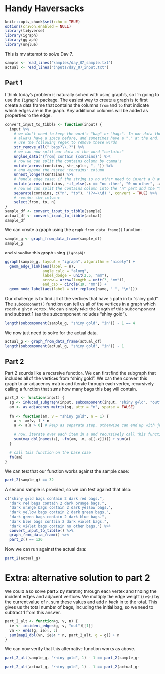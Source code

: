 # Handy Haversacks

```r
knitr::opts_chunk$set(echo = TRUE)
options(crayon.enabled = NULL)
library(tidyverse)
library(igraph)
library(ggraph)
library(unglue)
```

This is my attempt to solve [Day 7](https://adventofcode.com/2020/day/7).

```r
sample <- read_lines("samples/day_07_sample.txt")
actual <- read_lines("inputs/day_07_input.txt")
```

## Part 1

I think today's problem is naturally solved with using graph's, so I'm going to use the `{igraph}` package. The easiest
way to create a graph is to first create a data frame that contains the columns `from` and `to` that indicate which
edges are in the graph. Any additional columns will be added as properties to the edge.

```r
convert_input_to_tibble <- function(input) {
  input %>%
    # we don't need to keep the word's "bag" or "bags". In our data these words
    # always have a space before, and sometimes have a "." at the end. We can
    # use the following regex to remove these words
    str_remove_all(" bags?\\.?") %>%
    # we can now split our data at the word "contains"
    unglue_data("{from} contain {contains}") %>%
    # now we can split the contains column by comma's
    mutate(across(contains, str_split, ", ")) %>%
    # and expand the nested "contains" column
    unnest_longer(contains) %>%
    # handle edge case: if the string is no other need to insert a 0 at the start
    mutate(across(contains, ~if_else(.x == "no other", "0 no other", .x))) %>%
    # now we can split the contains column into the "n" part and the "to" part
    separate(contains, c("n", "to"), "(?<=\\d) ", convert = TRUE) %>%
    # reorder the columns
    select(from, to, n)
}
sample_df <- convert_input_to_tibble(sample)
actual_df <- convert_input_to_tibble(actual)
sample_df
```
We can create a graph using the `graph_from_data_frame()` function:

```r
sample_g <- graph_from_data_frame(sample_df)
sample_g
```

and visualise this graph using `{igraph}`:

```r
ggraph(sample_g, layout = "igraph", algorithm = "nicely") +
  geom_edge_link(aes(label = n), 
                 angle_calc = "along",
                 label_dodge = unit(2.5, "mm"),
                 arrow = arrow(length = unit(3, "mm")), 
                 end_cap = circle(10, "mm")) + 
  geom_node_label(aes(label = str_replace(name, " ", "\n")))
```

Our challenge is to find all of the vertices that have a path in to "shiny gold". The `subcomponent()` function can
tell us all of the vertices in a graph which reach a given vertex. We can simply take the length of this subcomponent
and subtract 1 (as the subcomponent includes "shiny gold").

```r
length(subcomponent(sample_g, "shiny gold", "in")) - 1 == 4
```

We now just need to solve for the actual data.

```r
actual_g <- graph_from_data_frame(actual_df)
length(subcomponent(actual_g, "shiny gold", "in")) - 1
```

## Part 2

Part 2 sounds like a recursive function. We can first find the subgraph that includes all of the vertices from "shiny
gold". We can then convert this graph to an adjacency matrix and iterate through each vertex, recursively calling a
function that sums how many bags this bag will contain.

```r
part_2 <- function(input) {
  sg <- induced_subgraph(input, subcomponent(input, "shiny gold", "out"))
  am <- as_adjacency_matrix(sg, attr = "n", sparse = FALSE)
  
  fn <- function(am, v = "shiny gold", n = 1) {
    a <- am[v, ] * n
    a <- a[a > 0] # keep as separate step, otherwise can end up with just scalar
    
    # now, iterate over each item in a and recursively call this function
    sum(map_dbl(names(a), ~fn(am, .x, a[[.x]]))) + sum(a)
  }
  
  # call this function on the base case
  fn(am)
}
```

We can test that our function works against the sample case:

```r
part_2(sample_g) == 32
```

A second sample is provided, so we can test against that also:

```r
c("shiny gold bags contain 2 dark red bags.",
  "dark red bags contain 2 dark orange bags.",
  "dark orange bags contain 2 dark yellow bags.",
  "dark yellow bags contain 2 dark green bags.",
  "dark green bags contain 2 dark blue bags.",
  "dark blue bags contain 2 dark violet bags.",
  "dark violet bags contain no other bags.") %>%
  convert_input_to_tibble() %>%
  graph_from_data_frame() %>%
  part_2() == 126
```

Now we can run against the actual data:

```r
part_2(actual_g)
```

# Extra: alternative solution to part 2

We could also solve part 2 by iterating through each vertex and finding the incident edges and adjacent vertices. We
multiply the edge weight (`ie$n`) by the current value of `n`, sum these values and add `n` back in to the total. This
gives us the total number of bags, including the initial bag, so we need to subtract 1 from this answer.

```r
part_2_alt <- function(g, v, n) {
  ie <- incident_edges(g, v, "out")[[1]]
  vn <- ends(g, ie)[, 2]
  sum(map2_dbl(vn, ie$n * n, part_2_alt, g = g)) + n
}
```

We can now verify that this alternative function works as above.

```r
part_2_alt(sample_g, "shiny gold", 1) - 1 == part_2(sample_g)
```

```r
part_2_alt(actual_g, "shiny gold", 1) - 1 == part_2(actual_g)
```
